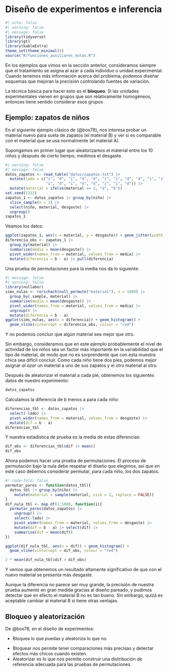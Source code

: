 # Diseño de experimentos e inferencia

```r
#| echo: false
#| warning: false
#| message: false
library(tidyverse)
library(gt)
library(kableExtra)
theme_set(theme_minimal())
source("R/funciones_auxiliares_notas.R")
```

En los ejemplos que vimos en la sección anterior, consideramos siempre que
el tratamiento se asigna al azar a cada individuo o unidad experimental. Cuando
tenemos más información acerca del problema, podemos diseñar esquemas que mejoran
la precisión controlando fuentes de variación.

La técnica básica para hacer esto es el **bloqueo**. Si las unidades experimentales
vienen en grupos que son relativamente homogéneos, entonces tiene sentido considerar
esos grupos 

## Ejemplo: zapatos de niños

En el siguiente ejemplo clásico de (@box78), nos interesa probar un material
nuevo para suela de zapatos (el material B) y ver si es comparable con 
el material que se usa normalmente (el material A). 

Supongamos en primer lugar que aleatorizamos el material entre los 10 niños
y después de cierto tiempo, medimos el desgaste.

```r
#| warning: false
#| message: false
datos_zapatos <- read_table("datos/zapatos.txt") |> 
  mutate(lado = c("i", "d", "i", "d", "d", "i", "i", "d", "d", "i", "i", "d",
                  "i", "d", "i", "d", "d", "i", "i", "d")) |> 
  mutate(material = ifelse(material == 1, "a", "b"))
set.seed(2312)
zapatos_1 <- datos_zapatos |> group_by(niño) |> 
  slice_sample(n = 1) |> 
  select(niño, material, desgaste) |> 
  ungroup()
zapatos_1
```

Veamos los datos:

```r
ggplot(zapatos_1, aes(x = material, y = desgaste)) + geom_jitter(width = 0.1, height = 0)
diferencia_obs <- zapatos_1 |> 
  group_by(material) |> 
  summarise(media = mean(desgaste)) |> 
  pivot_wider(names_from = material, values_from = media) |> 
  mutate(diferencia = b - a) |> pull(diferencia)
```

Una prueba de permutaciones para la media nos da lo siguiente:
```r
#| message: false
#| warning: false
library(nullabor)
sims_nulas <- rorschach(null_permute("material"), n = 1000) |> 
  group_by(.sample, material) |> 
  summarise(media = mean(desgaste)) |> 
  pivot_wider(names_from = material, values_from = media) |> 
  ungroup() |> 
  mutate(diferencia = b - a)
ggplot(sims_nulas, aes(x = diferencia)) + geom_histogram() +
  geom_vline(xintercept = diferencia_obs, colour = "red")
```

Y no podemos concluir que algún material sea mejor que otro. 

Sin embargo, consideramos que en este ejemplo probablemente el nivel de actividad
de los niños sea un factor más importante en la variabilidad que el tipo de material,
de modo que no es sorprendente que con esta muestra chica sea difícil concluir. 
Como cada niño tiene dos pies, podemos mejor asignar *al azar* un material a uno
de sus zapatos y el otro material al otro. 

Después de aleatorizar el material a cada pie, obtenemos los siguientes
datos de nuestro experimento:

```r
datos_zapatos
```

Calculamos la diferencia de b menos a para cada niño:

```r
diferencias_tbl <- datos_zapatos |>
  select(-lado) |> 
  pivot_wider(names_from = material, values_from = desgaste) |> 
  mutate(dif = b - a)
diferencias_tbl
```

Y nuestra estadística de prueba es la media de estas diferencias:

```r
dif_obs <- diferencias_tbl$dif |> mean()
dif_obs
```

Ahora podemos hacer una prueba de permutaciones. El proceso de permutación
bajo la nula debe respetar el diseño que elegimos, así que en este caso debemos
considerar permutar, para cada niño, los dos zapatos.

```r
#! code-fold: false
permutar_pares <- function(datos_tbl){
  datos_tbl |> group_by(niño) |> 
    mutate(material = sample(material, size = 2, replace = FALSE))
}
dif_nula_tbl <- map_df(1:5000, function(i){
  permutar_pares(datos_zapatos) |> 
    ungroup() |> 
    select(-lado) |> 
    pivot_wider(names_from = material, values_from = desgaste) |> 
    mutate(dif = b - a) |> select(dif) |> 
    summarise(dif = mean(dif))
})
```


```r
ggplot(dif_nula_tbl, aes(x = dif)) + geom_histogram() +
  geom_vline(xintercept = dif_obs, colour = "red")
```

```r
2 * mean(dif_nula_tbl$dif > dif_obs)
```
Y vemos que obtenemos un resultado altamente significativo de que con el nuevo
material se presenta más desgaste. 

Aunque la diferencia no parece ser muy grande, la precisión de nuestra prueba 
aumentó en gran medida gracias al diseño pareado, y pudimos detectar que en efecto el 
material B no es tan bueno.
Sin embargo, quizá es aceptable cambiar al material B si tiene otras ventajas.


:::callout-tip
## Bloqueo y aleatorización

De @box78, en el diseño de experimentos:

- Bloquea lo que puedas y aleatoriza lo que no.

:::

- Bloquear nos permite tener comparaciones más precisas y detectar efectos más chicos
cuando existen.
- Aleatorizar es lo que nos permite construir una distribución de referencia
adecuada para las pruebas de permutaciones.



